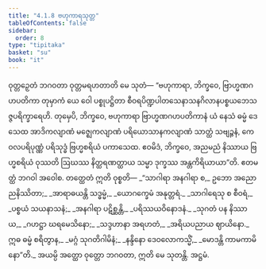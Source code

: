 ```yaml
---
title: "4.1.8 ဗဟုကာရသုတ္တ"
tableOfContents: false
sidebar:
  order: 8
type: "tipitaka"
basket: "su"
book: "it"
---
```



<DynamicBreadcrumb />

<Division number="107" book="it" e="ch" v="18" p="269">

<Paragraph number="778" book="it">
ဝုတ္တဉှေတံ ဘဂဝတာ ဝုတ္တမရဟတာတိ မေ သုတံ—
</Paragraph>

<Paragraph number="779" book="it">
“ဗဟုကာရာ, ဘိက္ခဝေ, ဗြာဟ္မဏဂဟပတိကာ တုမှာကံ ယေ ဝေါ ပစ္စုပဋ္ဌိတာ စီဝရပိဏ္ဍပါတသေနာသနဂိလာနပစ္စယဘေသဇ္ဇပရိက္ခာရေဟိ. တုမှေပိ, ဘိက္ခဝေ, ဗဟုကာရာ ဗြာဟ္မဏဂဟပတိကာနံ ယံ နေသံ ဓမ္မံ ဒေသေထ အာဒိကလျာဏံ မဇ္ဈေကလျာဏံ ပရိယောသာနကလျာဏံ သာတ္ထံ သဗျဉ္ဇနံ, ကေဝလပရိပုဏ္ဏံ ပရိသုဒ္ဓံ ဗြဟ္မစရိယံ ပကာသေထ. ဧဝမိဒံ, ဘိက္ခဝေ, အညမညံ နိဿာယ ဗြဟ္မစရိယံ ဝုဿတိ ဩဃဿ နိတ္ထရဏတ္ထာယ သမ္မာ ဒုက္ခဿ အန္တကိရိယာယာ”တိ. ဧတမတ္ထံ ဘဂဝါ အဝေါစ. တတ္ထေတံ ဣတိ ဝုစ္စတိ—
</Paragraph>

<Paragraph number="780" type="verses" book="it">
_“သာဂါရာ အနဂါရာ စ,_  
ဥဘော အညောညနိဿိတာ;_  
_အာရာဓယန္တိ သဒ္ဓမ္မံ,_  
_ယောဂက္ခေမံ အနုတ္တရံ._  

</Paragraph>

<Paragraph number="781" type="verses" book="it">
_သာဂါရေသု စ စီဝရံ,_  
_ပစ္စယံ သယနာသနံ;_  
_အနဂါရာ ပဋိစ္ဆန္တိ,_  
_ပရိဿယဝိနောဒနံ._  

</Paragraph>

<Paragraph number="782" type="verses" book="it">
_သုဂတံ ပန နိဿာယ,_  
_ဂဟဋ္ဌာ ဃရမေသိနော;_  
_သဒ္ဒဟာနာ အရဟတံ,_  
_အရိယပညာယ ဈာယိနော._  

</Paragraph>

<Paragraph number="783" type="verses" book="it">
ဣဓ ဓမ္မံ စရိတွာန,_  
_မဂ္ဂံ သုဂတိဂါမိနံ;_  
_နန္ဒိနော ဒေဝလောကသ္မိံ,_  
_မောဒန္တိ ကာမကာမိနော”တိ._  

</Paragraph>

<Paragraph number="784" book="it">
အယမ္ပိ အတ္ထော ဝုတ္တော ဘဂဝတာ, ဣတိ မေ သုတန္တိ.

</Paragraph>
</Division>

<Paragraph number="785" type="center" book="it">
အဋ္ဌမံ.
</Paragraph>